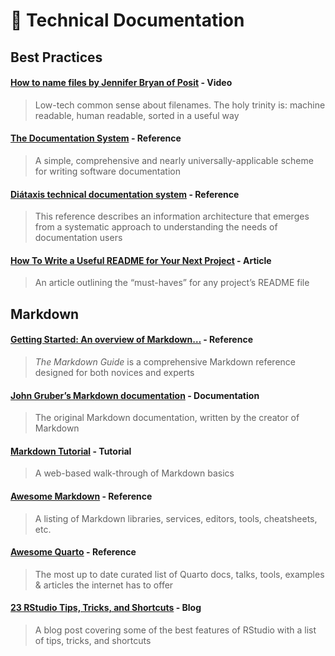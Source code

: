# 📑 Technical Documentation

## Best Practices

#### [**How to name files by Jennifer Bryan of Posit**](https://youtu.be/ES1LTlnpLMk?si=TCYp9tKORIAciav1) **- Video**

> Low-tech common sense about filenames. The holy trinity is: machine readable, human readable, sorted in a useful way

#### [**The Documentation System**](https://documentation.divio.com/) **- Reference**

> A simple, comprehensive and nearly universally-applicable scheme for writing software documentation

#### [**Diátaxis technical documentation system**](https://diataxis.fr/) **- Reference**

> This reference describes an information architecture that emerges from a systematic approach to understanding the needs of documentation users

#### [**How To Write a Useful README for Your Next Project**](https://betterprogramming.pub/how-to-write-a-useful-readme-for-your-next-project-3edf889059fe) **- Article**

> An article outlining the "must-haves" for any project's README file

## Markdown

#### [**Getting Started: An overview of Markdown...**](https://markdownguide.offshoot.io/getting-started/) **- Reference**

> *The Markdown Guide* is a comprehensive Markdown reference designed for both novices and experts

#### [**John Gruber's Markdown documentation**](https://daringfireball.net/projects/markdown/) **- Documentation**

> The original Markdown documentation, written by the creator of Markdown

#### [**Markdown Tutorial**](https://markdownguide.offshoot.io/getting-started/) **- Tutorial**

> A web-based walk-through of Markdown basics

#### [**Awesome Markdown**](https://github.com/mundimark/awesome-markdown#awesome-markdown) **- Reference**

> A listing of Markdown libraries, services, editors, tools, cheatsheets, etc.

#### [**Awesome Quarto**](https://github.com/mcanouil/awesome-quarto) **- Reference**

> The most up to date curated list of Quarto docs, talks, tools, examples & articles the internet has to offer

#### [**23 RStudio Tips, Tricks, and Shortcuts**](https://www.dataquest.io/blog/rstudio-tips-tricks-shortcuts/) **- Blog**

> A blog post covering some of the best features of RStudio with a list of tips, tricks, and shortcuts
